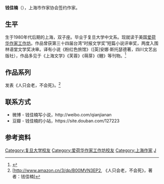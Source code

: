 {{blpsources|time=2016-02-03T06:23:23+00:00}}
'''钱佳楠'''（{{bd|1980年代|||}}），上海市作家协会签约作家。

== 生平 ==
生于1980年代后期的上海，双子座。毕业于复旦大学中文系。现就读于美国[[爱荷华作家工作坊|爱荷华作家工作坊]]。作品曾获第三十四届台湾“时报文学奖”短篇小说评审奖，两度入围林语堂文学奖决审。译有小说《粉红色旅馆》（[英]安娜·斯托瑟德著，四川文艺出版社），作品多见于《上海文学》《芙蓉》《萌芽》《鲤》等刊物。<ref>{{Cite web |url=http://news.163.com/15/0712/11/AUAOLC9P00014AED.html |title=钱佳楠：在现实时空中植入奇怪的东西 |access-date=2016-02-03 |archive-url=https://web.archive.org/web/20160203123645/http://news.163.com/15/0712/11/AUAOLC9P00014AED.html |archive-date=2016-02-03 |dead-url=yes }}</ref>

== 作品系列 ==
发表《人只会老，不会死》。<ref>[http://www.amazon.cn/3/dp/B00MVN3EP2, 《人只会老，不会死》，著者：钱佳楠]</ref>

== 联系方式 ==
*微博 - 钱佳楠写小说，http://weibo.com/qianjianan {{Wayback|url=http://weibo.com/qianjianan |date=20181211013125 }}
*豆瓣 - 钱佳楠的小站，https://site.douban.com/127223 {{Wayback|url=https://site.douban.com/127223 |date=20201021163815 }}

== 参考资料 ==
<references />

{{DEFAULTSORT:Q}}
[[Category:复旦大学校友|Category:复旦大学校友]]
[[Category:爱荷华作家工作坊校友|Category:爱荷华作家工作坊校友]]
[[Category:上海作家|Category:上海作家]]
[[Category:钱姓|J]]